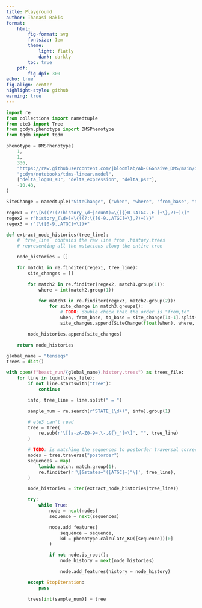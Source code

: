 ```yaml
---
title: Playground
author: Thanasi Bakis
format:
    html:
        fig-format: svg
        fontsize: 1em
        theme:
            light: flatly
            dark: darkly
        toc: true
    pdf:
        fig-dpi: 300
echo: true
fig-align: center
highlight-style: github
warning: true
---
```


```python
import re
from collections import namedtuple
from ete3 import Tree
from gcdyn.phenotype import DMSPhenotype
from tqdm import tqdm
```

```python
phenotype = DMSPhenotype(
    1,
    1,
    336,
    "https://raw.githubusercontent.com/jbloomlab/Ab-CGGnaive_DMS/main/data/CGGnaive_sites.csv",
    "gcdyn/notebooks/tdms-linear.model",
    ["delta_log10_KD", "delta_expression", "delta_psr"],
    -10.43,
)
```

```python
SiteChange = namedtuple("SiteChange", ("when", "where", "from_base", "to_base"))

regex1 = r"\[&((?:(?:history_\d+|count)=\{[{}0-9ATGC.,E-]+\},?)+)\]"
regex2 = r"history_(\d+)=\{((?:\{[0-9.,ATGC]+\},?)+)\}"
regex3 = r"(\{[0-9.,ATGC]+\})+"

def extract_node_histories(tree_line):
    # `tree_line` contains the raw line from .history.trees
    # representing all the mutations along the entire tree

    node_histories = []

    for match1 in re.finditer(regex1, tree_line):
        site_changes = []

        for match2 in re.finditer(regex2, match1.group(1)):
            where = int(match2.group(1))

            for match3 in re.finditer(regex3, match2.group(2)):
                for site_change in match3.groups():
                    # TODO: double check that the order is "from,to"
                    when, from_base, to_base = site_change[1:-1].split(",")
                    site_changes.append(SiteChange(float(when), where, from_base, to_base))

        node_histories.append(site_changes)

    return node_histories
```

```python
global_name = "tenseqs"
trees = dict()

with open(f"beast_run/{global_name}.history.trees") as trees_file:
    for line in tqdm(trees_file):
        if not line.startswith("tree"):
            continue

        info, tree_line = line.split(" = ")

        sample_num = re.search(r"STATE_(\d+)", info).group(1)

        # ete3 can't read
        tree = Tree(
            re.sub(r'\[[a-zA-Z0-9=.\-,&{}_"]+\]', "", tree_line)
        )

        # TODO: is matching the sequences to postorder traversal correct?
        nodes = tree.traverse("postorder")
        sequences = map(
            lambda match: match.group(1),
            re.finditer(r'\[&states="([ATGC]+)"\]', tree_line),
        )

        node_histories = iter(extract_node_histories(tree_line))

        try:
            while True:
                node = next(nodes)
                sequence = next(sequences)

                node.add_features(
                    sequence = sequence,
                    kd = phenotype.calculate_KD([sequence])[0]
                )

                if not node.is_root():
                    node_history = next(node_histories)

                    node.add_features(history = node_history)

        except StopIteration:
            pass

        trees[int(sample_num)] = tree
```

